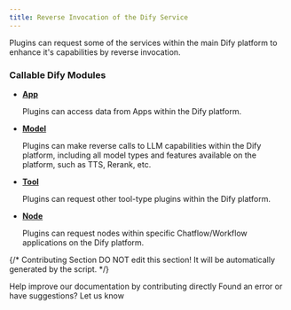 ```yaml
---
title: Reverse Invocation of the Dify Service
---
```



Plugins can request some of the services within the main Dify platform to enhance it's capabilities by reverse invocation.

### Callable Dify Modules

*   [**App**](/en/plugins/schema-definition/reverse-invocation-of-the-dify-service/app)

    Plugins can access data from Apps within the Dify platform.
*   [**Model**](/en/plugins/schema-definition/reverse-invocation-of-the-dify-service/model)

    Plugins can make reverse calls to LLM capabilities within the Dify platform, including all model types and features available on the platform, such as TTS, Rerank, etc.
*   [**Tool**](/en/plugins/schema-definition/reverse-invocation-of-the-dify-service/tool)

    Plugins can request other tool-type plugins within the Dify platform.
*   [**Node**](/en/plugins/schema-definition/reverse-invocation-of-the-dify-service/node)

    Plugins can request nodes within specific Chatflow/Workflow applications on the Dify platform.

{/*
Contributing Section
DO NOT edit this section!
It will be automatically generated by the script.
*/}

<CardGroup cols="2">
    <Card
        title="Edit this page"
        icon="pen-to-square"
        href="https://github.com/langgenius/dify-docs-mintlify/edit/main/en/plugins/schema-definition/reverse-invocation-of-the-dify-service/README.mdx"
    >
        Help improve our documentation by contributing directly
    </Card>
    <Card
        title="Report an issue"
        icon="github"
        href="https://github.com/langgenius/dify-docs-mintlify/issues/new?title=Documentation%20Issue%3A%20&body=%23%23%20Issue%20Description%0A%3C%21--%20Please%20briefly%20describe%20the%20issue%20you%20found%20--%3E%0A%0A%23%23%20Page%20Link%0Ahttps%3A%2F%2Fgithub.com%2Flanggenius%2Fdify-docs-mintlify%2Fblob%2Fmain%2Fen/plugins/schema-definition/reverse-invocation-of-the-dify-service%2FREADME.mdx%0A%0A%23%23%20Suggested%20Changes%0A%3C%21--%20If%20you%20have%20specific%20suggestions%20for%20changes%2C%20please%20describe%20them%20here%20--%3E%0A%0A%3C%21--%20Thank%20you%20for%20helping%20improve%20our%20documentation%21%20--%3E"
    >
        Found an error or have suggestions? Let us know
    </Card>
</CardGroup>
